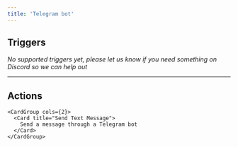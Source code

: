 ```yaml
---
title: 'Telegram bot'
---
```


## Triggers

*No supported triggers yet, please let us know if you need something on Discord so we can help out* 


---

## Actions


    <CardGroup cols={2}>
      <Card title="Send Text Message">
        Send a message through a Telegram bot
      </Card>
    </CardGroup>
  
